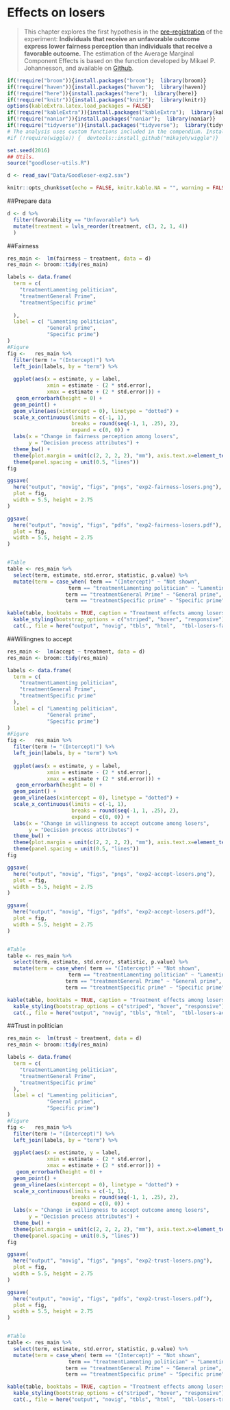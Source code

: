 # Effects on losers

> This chapter explores the first hypothesis in the [pre-registration](GoogLoser_Prereg_3_#16823[16065].pdf) of the experiment: **Individuals that receive an unfavorable outcome express lower fairness perception than individuals that receive a favorable outcome.** The estimation of the Average Marginal Component Effects is based on the function developed by Mikael P. Johannesson, and available on [Github](https://rdrr.io/github/mikajoh/descr2/man/amce.html). 

```r
if(!require("broom")){install.packages("broom");  library(broom)}
if(!require("haven")){install.packages("haven");  library(haven)}
if(!require("here")){install.packages("here");  library(here)}
if(!require("knitr")){install.packages("knitr");  library(knitr)}
options(kableExtra.latex.load_packages = FALSE) 
if(!require("kableExtra")){install.packages("kableExtra");  library(kableExtra)}
if(!require("naniar")){install.packages("naniar");  library(naniar)}
if(!require("tidyverse")){install.packages("tidyverse");  library(tidyverse)}
# The analysis uses custom functions included in the compendium. Install the included pkg with `devtools::install()` or just install from github with:
#if (!require(wiggle)) {  devtools::install_github("mikajoh/wiggle")}

set.seed(2016)
## Utils. 
source("goodloser-utils.R")

d <- read_sav("Data/Goodloser-exp2.sav")

knitr::opts_chunk$set(echo = FALSE, knitr.kable.NA = "", warning = FALSE, message = FALSE)
```

##Prepare data
```r

d <- d %>%
  filter(favorability == "Unfavorable") %>% 
  mutate(treatment = lvls_reorder(treatment, c(3, 2, 1, 4)) 
  )
``` 

##Fairness
```r

res_main <-  lm(fairness ~ treatment, data = d) 
res_main <- broom::tidy(res_main)

labels <- data.frame(
  term = c(
    "treatmentLamenting politician",
    "treatmentGeneral Prime",
    "treatmentSpecific prime"
    
  ),
  label = c( "Lamenting politician",
             "General prime",
             "Specific prime")
)
#Figure
fig <-   res_main %>%
  filter(term != "(Intercept)") %>% 
  left_join(labels, by = "term") %>% 
  
  ggplot(aes(x = estimate, y = label,
             xmin = estimate - (2 * std.error),
             xmax = estimate + (2 * std.error))) +
   geom_errorbarh(height = 0) +
  geom_point() +
  geom_vline(aes(xintercept = 0), linetype = "dotted") +
  scale_x_continuous(limits = c(-1, 1),
                     breaks = round(seq(-1, 1, .25), 2),
                     expand = c(0, 0)) +
  labs(x = "Change in fairness perception among losers",
       y = "Decision process attributes") +
  theme_bw() +
  theme(plot.margin = unit(c(2, 2, 2, 2), "mm"), axis.text.x=element_text(size=rel(0.7))) +
  theme(panel.spacing = unit(0.5, "lines"))
fig

ggsave(
  here("output", "novig", "figs", "pngs", "exp2-fairness-losers.png"),
  plot = fig,
  width = 5.5, height = 2.75
)

ggsave(
  here("output", "novig", "figs", "pdfs", "exp2-fairness-losers.pdf"),
  plot = fig,
  width = 5.5, height = 2.75
)


#Table
table <- res_main %>% 
  select(term, estimate, std.error, statistic, p.value) %>% 
  mutate(term = case_when( term == "(Intercept)" ~ "Not shown",
                    term == "treatmentLamenting politician" ~ "Lamenting politician",
                   term == "treatmentGeneral Prime" ~ "General prime", 
                   term == "treatmentSpecific prime" ~ "Specific prime"))

kable(table, booktabs = TRUE, caption = "Treatment effects among losers on fairness perceptions of decision, Study 2 -- Norwegian vignette", col.names = linebreak(c("Treatment value", "Estimate", "Std. Error", "t-statistic", "p value")), digits = 2) %>% 
  kable_styling(bootstrap_options = c("striped", "hover", "responsive"))  %>% 
  cat(., file = here("output", "novig", "tbls", "html",  "tbl-losers-fairness-novig.html"))
```
       
##Willingnes to accept

```r

res_main <-  lm(accept ~ treatment, data = d) 
res_main <- broom::tidy(res_main)

labels <- data.frame(
  term = c(
    "treatmentLamenting politician",
    "treatmentGeneral Prime",
    "treatmentSpecific prime"
  ),
  label = c( "Lamenting politician",
             "General prime",
             "Specific prime")
)
#Figure
fig <-   res_main %>%
  filter(term != "(Intercept)") %>% 
  left_join(labels, by = "term") %>% 
  
  ggplot(aes(x = estimate, y = label,
             xmin = estimate - (2 * std.error),
             xmax = estimate + (2 * std.error))) +
   geom_errorbarh(height = 0) +
  geom_point() +
  geom_vline(aes(xintercept = 0), linetype = "dotted") +
  scale_x_continuous(limits = c(-1, 1),
                     breaks = round(seq(-1, 1, .25), 2),
                     expand = c(0, 0)) +
  labs(x = "Change in willingness to accept outcome among losers",
       y = "Decision process attributes") +
  theme_bw() +
  theme(plot.margin = unit(c(2, 2, 2, 2), "mm"), axis.text.x=element_text(size=rel(0.7))) +
  theme(panel.spacing = unit(0.5, "lines"))
fig

ggsave(
  here("output", "novig", "figs", "pngs", "exp2-accept-losers.png"),
  plot = fig,
  width = 5.5, height = 2.75
)

ggsave(
  here("output", "novig", "figs", "pdfs", "exp2-accept-losers.pdf"),
  plot = fig,
  width = 5.5, height = 2.75
)


#Table
table <- res_main %>% 
  select(term, estimate, std.error, statistic, p.value) %>% 
  mutate(term = case_when( term == "(Intercept)" ~ "Not shown",
                    term == "treatmentLamenting politician" ~ "Lamenting politician",
                   term == "treatmentGeneral Prime" ~ "General prime", 
                   term == "treatmentSpecific prime" ~ "Specific prime"))

kable(table, booktabs = TRUE, caption = "Treatment effects among losers on willingness to accept decision, Study 2 -- Norwegian vignette", col.names = linebreak(c("Treatment value", "Estimate", "Std. Error", "t-statistic", "p value")), digits = 2) %>% 
  kable_styling(bootstrap_options = c("striped", "hover", "responsive"))  %>% 
  cat(., file = here("output", "novig", "tbls", "html",  "tbl-losers-accept-novig.html"))
```

##Trust in politician


```r

res_main <-  lm(trust ~ treatment, data = d) 
res_main <- broom::tidy(res_main)

labels <- data.frame(
  term = c(
    "treatmentLamenting politician",
    "treatmentGeneral Prime",
    "treatmentSpecific prime"
  ),
  label = c( "Lamenting politician",
             "General prime",
             "Specific prime")
)
#Figure
fig <-   res_main %>%
  filter(term != "(Intercept)") %>% 
  left_join(labels, by = "term") %>% 
  
  ggplot(aes(x = estimate, y = label,
             xmin = estimate - (2 * std.error),
             xmax = estimate + (2 * std.error))) +
   geom_errorbarh(height = 0) +
  geom_point() +
  geom_vline(aes(xintercept = 0), linetype = "dotted") +
  scale_x_continuous(limits = c(-1, 1),
                     breaks = round(seq(-1, 1, .25), 2),
                     expand = c(0, 0)) +
  labs(x = "Change in willingness to accept outcome among losers",
       y = "Decision process attributes") +
  theme_bw() +
  theme(plot.margin = unit(c(2, 2, 2, 2), "mm"), axis.text.x=element_text(size=rel(0.7))) +
  theme(panel.spacing = unit(0.5, "lines"))
fig

ggsave(
  here("output", "novig", "figs", "pngs", "exp2-trust-losers.png"),
  plot = fig,
  width = 5.5, height = 2.75
)

ggsave(
  here("output", "novig", "figs", "pdfs", "exp2-trust-losers.pdf"),
  plot = fig,
  width = 5.5, height = 2.75
)


#Table
table <- res_main %>% 
  select(term, estimate, std.error, statistic, p.value) %>% 
  mutate(term = case_when( term == "(Intercept)" ~ "Not shown",
                    term == "treatmentLamenting politician" ~ "Lamenting politician",
                   term == "treatmentGeneral Prime" ~ "General prime", 
                   term == "treatmentSpecific prime" ~ "Specific prime"))

kable(table, booktabs = TRUE, caption = "Treatment effects among losers on trust in politician, Study 2 -- Norwegian vignette", col.names = linebreak(c("Treatment value", "Estimate", "Std. Error", "t-statistic", "p value")), digits = 2) %>% 
  kable_styling(bootstrap_options = c("striped", "hover", "responsive"))  %>% 
  cat(., file = here("output", "novig", "tbls", "html",  "tbl-losers-trust-novig.html"))
```
